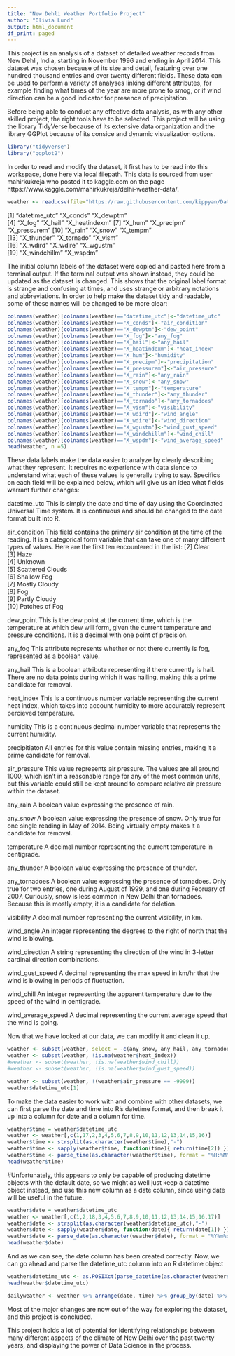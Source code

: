 ```yaml
---
title: "New Dehli Weather Portfolio Project"
author: "Olivia Lund"
output: html_document
df_print: paged
---
```


This project is an analysis of a dataset of detailed weather records from New Dehli, India, starting in November 1996 and ending in April 2014. This dataset was chosen because of its size and detail, featuring over one hundred thousand entries and over twenty different fields. These data can be used to perform a variety of analyses linking different attributes, for example finding what times of the year are more prone to smog, or if wind direction can be a good indicator for presence of precipitation. 

Before being able to conduct any effective data analysis, as with any other skilled project, the right tools have to be selected. This project will be using the library TidyVerse because of its extensive data organization and the library GGPlot because of its consice and dynamic visualization options.
```R
library("tidyverse")
library("ggplot2")
```

In order to read and modify the dataset, it first has to be read into this workspace, done here via local filepath. This data is sourced from user mahirkukreja who posted it to kaggle.com on the page https://www.kaggle.com/mahirkukreja/delhi-weather-data/. 
```R
weather <- read.csv(file="https://raw.githubusercontent.com/kippyan/DataScience/master/dehliweather.csv",)
```

 [1] "datetime_utc" "X_conds"      "X_dewptm"    
 [4] "X_fog"        "X_hail"       "X_heatindexm"
 [7] "X_hum"        "X_precipm"    "X_pressurem" 
[10] "X_rain"       "X_snow"       "X_tempm"     
[13] "X_thunder"    "X_tornado"    "X_vism"      
[16] "X_wdird"      "X_wdire"      "X_wgustm"    
[19] "X_windchillm" "X_wspdm"     

The initial column labels of the dataset were copied and pasted here from a terminal output. If the terminal output was shown instead, they could be updated as the dataset is changed. This shows that the original label format is strange and confusing at times, and uses strange or arbitrary notations and abbreviations. In order to help make the dataset tidy and readable, some of these names will be changed to be more clear:
```R
colnames(weather)[colnames(weather)=="datetime_utc"]<-"datetime_utc"
colnames(weather)[colnames(weather)=="X_conds"]<-"air_condition"
colnames(weather)[colnames(weather)=="X_dewptm"]<-"dew_point"
colnames(weather)[colnames(weather)=="X_fog"]<-"any_fog"
colnames(weather)[colnames(weather)=="X_hail"]<-"any_hail"
colnames(weather)[colnames(weather)=="X_heatindexm"]<-"heat_index"
colnames(weather)[colnames(weather)=="X_hum"]<-"humidity"
colnames(weather)[colnames(weather)=="X_precipm"]<-"precipitation"
colnames(weather)[colnames(weather)=="X_pressurem"]<-"air_pressure"
colnames(weather)[colnames(weather)=="X_rain"]<-"any_rain"
colnames(weather)[colnames(weather)=="X_snow"]<-"any_snow"
colnames(weather)[colnames(weather)=="X_tempm"]<-"temperature"
colnames(weather)[colnames(weather)=="X_thunder"]<-"any_thunder"
colnames(weather)[colnames(weather)=="X_tornado"]<-"any_tornadoes"
colnames(weather)[colnames(weather)=="X_vism"]<-"visibility"
colnames(weather)[colnames(weather)=="X_wdird"]<-"wind_angle"
colnames(weather)[colnames(weather)=="X_wdire"]<-"wind_direction"
colnames(weather)[colnames(weather)=="X_wgustm"]<-"wind_gust_speed"
colnames(weather)[colnames(weather)=="X_windchillm"]<-"wind_chill"
colnames(weather)[colnames(weather)=="X_wspdm"]<-"wind_average_speed"
head(weather, n =5)
```

These data labels make the data easier to analyze by clearly describing what they represent. It requires no experience with data sience to understand what each of these values is generally trying to say. Specifics on each field will be explained below, which will give us an idea what fields warrant further changes:

datetime_utc
  This is simply the date and time of day using the Coordinated Universal Time system. It is continuous and should be changed to the date format built into R.
  
air_condition
  This field contains the primary air condition at the time of the reading. It is a categorical form variable that can take one of many different types of values. Here are the first ten encountered in the list:
 [2] Clear                        
 [3] Haze                         
 [4] Unknown                      
 [5] Scattered Clouds             
 [6] Shallow Fog                  
 [7] Mostly Cloudy                
 [8] Fog                          
 [9] Partly Cloudy                
[10] Patches of Fog               

dew_point
  This is the dew point at the current time, which is the temperature at which dew will form, given the current temperature and pressure conditions. It is a decimal with one point of precision.
  
any_fog
  This attribute represents whether or not there currently is fog, represented as a boolean value.
  
any_hail
  This is a boolean attribute representing if there currently is hail. There are no data points during which it was hailing, making this a prime candidate for removal.
  
heat_index
  This is a continuous number variable representing the current heat index, which takes into account humidity to more accurately represent percieved temperature.

humidity
  This is a continuous decimal number variable that represents the current humidity.
  
precipitiaton
  All entries for this value contain missing entries, making it a prime candidate for removal.
  
air_pressure
  This value represents air pressure. The values are all around 1000, which isn't in a reasonable range for any of the most common units, but this variable could still be kept around to compare relative air pressure within the dataset. 
  
any_rain
  A boolean value expressing the presence of rain.
  
any_snow
  A boolean value expressing the presence of snow. Only true for one single reading in May of 2014. Being virtually empty makes it a candidate for removal.
  
temperature
  A decimal number representing the current temperature in centigrade.

any_thunder
  A boolean value expressing the presence of thunder.
  
any_tornadoes
  A boolean value expressing the presence of tornadoes. Only true for two entries, one during August of 1999, and one during February of 2007. Curiously, snow is less common in New Delhi than tornadoes. Because this is mostly empty, it is a candidate for deletion.
  
visibility
  A decimal number representing the current visibility, in km.
  
wind_angle
  An integer representing the degrees to the right of north that the wind is blowing.

wind_direction
  A string representing the direction of the wind in 3-letter cardinal direction combinations.
  
wind_gust_speed
  A decimal representing the max speed in km/hr that the wind is blowing in periods of fluctuation.
  
wind_chill
  An integer representing the apparent temperature due to the speed of the wind in centigrade.
  
wind_average_speed
  A decimal representing the current average speed that the wind is going.
  


Now that we have looked at our data, we can modify it and clean it up.
```R
weather <- subset(weather, select = -c(any_snow, any_hail, any_tornadoes, precipitation))
weather <- subset(weather, !is.na(weather$heat_index))
#weather <- subset(weather, !is.na(weather$wind_chill))
#weather <- subset(weather, !is.na(weather$wind_gust_speed))

weather <- subset(weather, !(weather$air_pressure == -9999))
weather$datetime_utc[1]
```



To make the data easier to work with and combine with other datasets, we can first parse the date and time into R's datetime format, and then break it up into a column for date and a column for time. 
```R
weather$time = weather$datetime_utc
weather <- weather[,c(1,17,2,3,4,5,6,7,8,9,10,11,12,13,14,15,16)]
weather$time <- strsplit(as.character(weather$time),"-")
weather$time <- sapply(weather$time, function(time){ return(time[2]) })
weather$time <- parse_time(as.character(weather$time), format = "%H:%M")
head(weather$time)
```
#Unfortunately, this appears to only be capable of producing datetime objects with the default date, so we might as well just keep a datetime object instead, and use this new column as a date column, since using date will be useful in the future.

```R
weather$date = weather$datetime_utc
weather <- weather[,c(1,2,18,3,4,5,6,7,8,9,10,11,12,13,14,15,16,17)]
weather$date <- strsplit(as.character(weather$datetime_utc),"-")
weather$date <- sapply(weather$date, function(date){ return(date[1]) })
weather$date <- parse_date(as.character(weather$date), format = "%Y%m%d")
head(weather$date)
```
And as we can see, the date column has been created correctly. 
Now, we can go ahead and parse the datetime_utc column into an R datetime object
```R
weather$datetime_utc <- as.POSIXct(parse_datetime(as.character(weather$datetime_utc), format = "%Y%m%d-%H:%M"))
head(weather$datetime_utc)
```

```R
dailyweather <- weather %>% arrange(date, time) %>% group_by(date) %>% slice(1)

```

Most of the major changes are now out of the way for exploring the dataset, and this project is concluded.

This project holds a lot of potential for identifying relationships between many different aspects of the climate of New Delhi over the past twenty years, and displaying the power of Data Science in the process.
